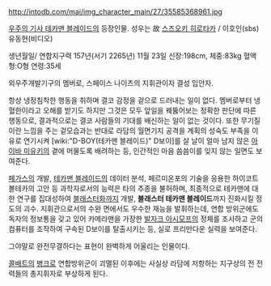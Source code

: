http://intodb.com/mai/img_character_main/27/35585368961.jpg

[[우주의 기사 테카맨 블레이드]]의 등장인물. 성우는 故 [[스즈오키 히로타카]] / 이호인(sbs) 유동현(비디오)

생년월일/ 연합지구력 157년(서기 2265년) 11월 23일
신장:198cm, 체중:83kg 혈액형:O형 연령:35세

외우주개발기구의 멤버로, 스페이스 나이츠의 지휘관이자 결성 입안자.

항상 냉정침착한 행동을 취하며 결코 감정을 겉으로 드러내는 일이 없다. 멤버로부터 냉혈한이라고 오해를 받기도 하지만 그것은 모두 앞일을 꿰뚫어보는 정확한 판단에 따른 행동으로, 결과적으로는 결코 사람들의 기대를 배신하는 일이 없는 것이다. 또한 무기질이란 느낌을 주는 겉모습과는 반대로 라담의 월면기지 공격을 계획의 성숙도 부족을 이유로 연기시켜 [wiki:"D-BOY(테카맨 블레이드)" D보이]를 살 날이 얼마 남지 않은 [[아이바 미유키]]의 곁에 머물도록 배려하는 등, 인간적인 마음 씀씀이를 잊지 않는 일면도 보여준다.

[[페가스]]의 개발, [[테카맨 블레이드]]의 데이터 분석, 페르미온포의 기술을 응용한 하이코트 볼테카의 고안 등 과학자로서의 능력은 타의 추종을 불허하며, 최종적으로 테카맨에 대한 연구를 집대성하여 [[블래스터화]]까지 개발, '''블래스터 테카맨 블레이드'''까지 진화시킬 정도의 괴수.
지휘관으로서의 수완 면에서도 우수한 재능을 발휘하는데, 연합 방위군에도 독자의 정보통을 갖고 있어 카메라맨을 가장한 [[발자크 아시모프]]의 정체를 조사하고 군의 컴퓨터를 조작하여 구속된 D보이를 탈출시키는 등, 실로 프리만다운 실력을 보여준다.

그야말로 완전무결하다는 표현이 완벽하게 어울리는 인물이다. 

[[콜배트]]의 [[병크]]로 연합방위군이 괴멸된 이후에는 사실상 라담에 저항하는 지구상의 전 전력들의 총지휘자로 부상하게 된다.

